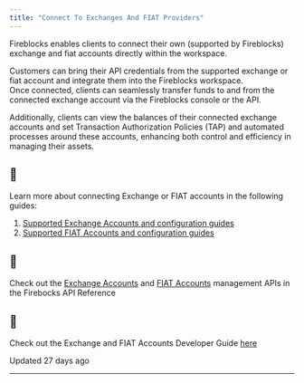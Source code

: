 ```yaml
---
title: "Connect To Exchanges And FIAT Providers"
---
```


Fireblocks enables clients to connect their own (supported by Fireblocks) exchange and fiat accounts directly within the workspace.

Customers can bring their API credentials from the supported exchange or fiat account and integrate them into the Fireblocks workspace.  
Once connected, clients can seamlessly transfer funds to and from the connected exchange account via the Fireblocks console or the API.

  

Additionally, clients can view the balances of their connected exchange accounts and set Transaction Authorization Policies (TAP) and automated processes around these accounts, enhancing both control and efficiency in managing their assets.

  
<Info>

## 📘

Learn more about connecting Exchange or FIAT accounts in the following guides:

1.  [Supported Exchange Accounts and configuration guides](https://support.fireblocks.io/hc/en-us/articles/13430566220572-Enabling-withdrawals-from-your-exchange-accounts)
2.  [Supported FIAT Accounts and configuration guides](https://support.fireblocks.io/hc/en-us/articles/360018286760-Fiat-accounts)

</Info>
  
<Info>

## 📘

Check out the [Exchange Accounts](/reference/getexchangeaccounts) and [FIAT Accounts](/reference/getfiataccounts) management APIs in the Firebocks API Reference



</Info>
  
<Info>

## 📘

Check out the Exchange and FIAT Accounts Developer Guide [here](/reference/connect-to-exchanges-fiat-providers)



</Info>

Updated 27 days ago

* * *